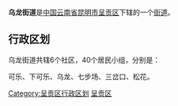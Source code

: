 {{中国乡级行政区
|景观照片文件名 = 
|景观照片描述 = 
|汉语拼音 = 
|其他语言 = 
|其他语言名称 = 
|旧称 = 
|地名出处 = 
|位置图文件名 = 
|位置图描述 = 
|自定义图片= 
|建置时间 = 
|政府驻地 = 
|毗邻 = 
|总面积 = 18.41[[平方千米|平方千米]]
|总人口 = 
|总人口年份 = 
|户籍人口 = 
|户籍人口年份 = 
|常住人口 = 
|常住人口年份 = 
|人口密度 = 
|GDP = 
|GDP年份 = 
|邮政编码 = 
|电话区号 = 871
|官方网站 = 
|网站名称 = 
|53/01/14/004/000}}

'''乌龙街道'''是[[中华人民共和国|中国]][[云南省|云南省]][[昆明市|昆明市]][[呈贡区|呈贡区]]下辖的一个[[街道|街道]]。

== 行政区划 ==

乌龙街道共辖6个社区，40个居民小组，分别是：

可乐、下可乐、乌龙、七步场、三岔口、松花。

{{云南行政区划小作品}}
{{呈贡区行政区划}}
[[Category:呈贡区行政区划|Category:呈贡区行政区划]]
[[Category:昆明市街道|呈贡区]]